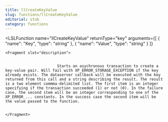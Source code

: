 ```yaml
---
title: llCreateKeyValue
slug: functions/llCreateKeyValue
editorial: stub
category: functions
---
```


<LSLFunction
	name="llCreateKeyValue"
	returnType="key"
	arguments={[
	{
		"name": "Key",
		"type": "string"
	},
	{
		"name": "Value",
		"type": "string"
	}
]}
>
	<Fragment slot="description">
		
		
		                   Starts an asychronous transaction to create a key-value pair. Will fail with XP_ERROR_STORAGE_EXCEPTION if the key already exists. The dataserver callback will be executed with the key returned from this call and a string describing the result. The result is a two element commma-delimited list. The first item is an integer specifying if the transaction succeeded (1) or not (0). In the failure case, the second item will be an integer corresponding to one of the XP_ERROR_... constants. In the success case the second item will be the value passed to the function.
		
		                
	</Fragment>
</LSLFunction>
